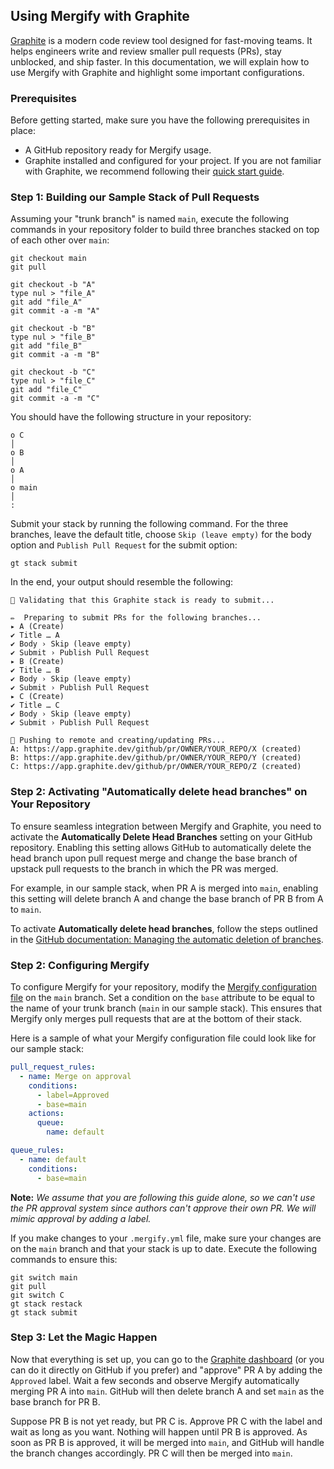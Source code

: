 ## Using Mergify with Graphite

[Graphite](https://graphite.dev) is a modern code review tool designed for fast-moving teams. It helps engineers write and review smaller pull requests (PRs), stay unblocked, and ship faster. In this documentation, we will explain how to use Mergify with Graphite and highlight some important configurations.

### Prerequisites

Before getting started, make sure you have the following prerequisites in place:

- A GitHub repository ready for Mergify usage.
- Graphite installed and configured for your project. If you are not familiar with Graphite, we recommend following their [quick start guide](https://graphite.dev/docs/graphite-quick-start).

### Step 1: Building our Sample Stack of Pull Requests

Assuming your "trunk branch" is named `main`, execute the following commands in your repository folder to build three branches stacked on top of each other over `main`:

```shell
git checkout main
git pull

git checkout -b "A"
type nul > "file_A"
git add "file_A"
git commit -a -m "A"

git checkout -b "B"
type nul > "file_B"
git add "file_B"
git commit -a -m "B"

git checkout -b "C"
type nul > "file_C"
git add "file_C"
git commit -a -m "C"
```

You should have the following structure in your repository:

```
o C
│
o B
│
o A
│
o main
│
:
```

Submit your stack by running the following command. For the three branches, leave the default title, choose `Skip (leave empty)` for the body option and `Publish Pull Request` for the submit option:

```shell
gt stack submit
```

In the end, your output should resemble the following:

```shell
🥞 Validating that this Graphite stack is ready to submit...

✏️  Preparing to submit PRs for the following branches...
▸ A (Create)
✔ Title … A
✔ Body › Skip (leave empty)
✔ Submit › Publish Pull Request
▸ B (Create)
✔ Title … B
✔ Body › Skip (leave empty)
✔ Submit › Publish Pull Request
▸ C (Create)
✔ Title … C
✔ Body › Skip (leave empty)
✔ Submit › Publish Pull Request

📨 Pushing to remote and creating/updating PRs...
A: https://app.graphite.dev/github/pr/OWNER/YOUR_REPO/X (created)
B: https://app.graphite.dev/github/pr/OWNER/YOUR_REPO/Y (created)
C: https://app.graphite.dev/github/pr/OWNER/YOUR_REPO/Z (created)
```

### Step 2: Activating "Automatically delete head branches" on Your Repository

To ensure seamless integration between Mergify and Graphite, you need to activate the **Automatically Delete Head Branches** setting on your GitHub repository. Enabling this setting allows GitHub to automatically delete the head branch upon pull request merge and change the base branch of upstack pull requests to the branch in which the PR was merged.

For example, in our sample stack, when PR A is merged into `main`, enabling this setting will delete branch A and change the base branch of PR B from A to `main`.

To activate **Automatically delete head branches**, follow the steps outlined in the [GitHub documentation: Managing the automatic deletion of branches](https://docs.github.com/en/repositories/configuring-branches-and-merges-in-your-repository/configuring-pull-request-merges/managing-the-automatic-deletion-of-branches).

### Step 2: Configuring Mergify

To configure Mergify for your repository, modify the [Mergify configuration file](/configuration/file-format) on the `main` branch. Set a condition on the `base` attribute to be equal to the name of your trunk branch (`main` in our sample stack). This ensures that Mergify only merges pull requests that are at the bottom of their stack.

Here is a sample of what your Mergify configuration file could look like for our sample stack:

```yaml
pull_request_rules:
  - name: Merge on approval
    conditions:
      - label=Approved
      - base=main
    actions:
      queue:
        name: default

queue_rules:
  - name: default
    conditions:
      - base=main
```

**Note:** *We assume that you are following this guide alone, so we can't use the PR approval system since authors can't approve their own PR. We will mimic approval by adding a label.*

If you make changes to your `.mergify.yml` file, make sure your changes are on the `main` branch and that your stack is up to date. Execute the following commands to ensure this:

```shell
git switch main
git pull
git switch C
gt stack restack
gt stack submit
```

### Step 3: Let the Magic Happen

Now that everything is set up, you can go to the [Graphite dashboard](https://app.graphite.dev/) (or you can do it directly on GitHub if you prefer) and "approve" PR A by adding the `Approved` label. Wait a few seconds and observe Mergify automatically merging PR A into `main`. GitHub will then delete branch A and set `main` as the base branch for PR B.

Suppose PR B is not yet ready, but PR C is. Approve PR C with the label and wait as long as you want. Nothing will happen until PR B is approved. As soon as PR B is approved, it will be merged into `main`, and GitHub will handle the branch changes accordingly. PR C will then be merged into `main`.
